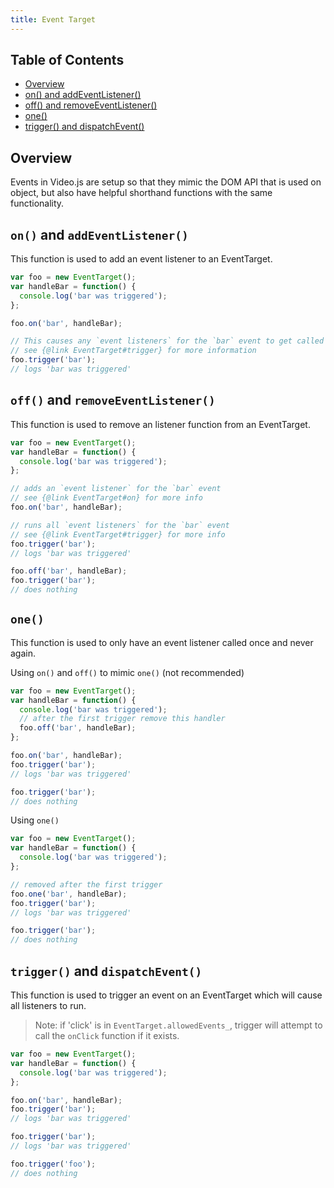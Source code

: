```yaml
---
title: Event Target
---
```


## Table of Contents

* [Overview](#overview)
* [on() and addEventListener()](#on-and-addeventlistener)
* [off() and removeEventListener()](#off-and-removeeventlistener)
* [one()](#one)
* [trigger() and dispatchEvent()](#trigger-and-dispatchevent)

## Overview

Events in Video.js are setup so that they mimic the DOM API that is used on object, but also have helpful shorthand functions with the same functionality.

## `on()` and `addEventListener()`

This function is used to add an event listener to an EventTarget.

```js
var foo = new EventTarget();
var handleBar = function() {
  console.log('bar was triggered');
};

foo.on('bar', handleBar);

// This causes any `event listeners` for the `bar` event to get called
// see {@link EventTarget#trigger} for more information
foo.trigger('bar');
// logs 'bar was triggered'
```

## `off()` and `removeEventListener()`

This function is used to remove an listener function from an EventTarget.

```js
var foo = new EventTarget();
var handleBar = function() {
  console.log('bar was triggered');
};

// adds an `event listener` for the `bar` event
// see {@link EventTarget#on} for more info
foo.on('bar', handleBar);

// runs all `event listeners` for the `bar` event
// see {@link EventTarget#trigger} for more info
foo.trigger('bar');
// logs 'bar was triggered'

foo.off('bar', handleBar);
foo.trigger('bar');
// does nothing
```

## `one()`

This function is used to only have an event listener called once and never again.

Using `on()` and `off()` to mimic `one()` (not recommended)

```js
var foo = new EventTarget();
var handleBar = function() {
  console.log('bar was triggered');
  // after the first trigger remove this handler
  foo.off('bar', handleBar);
};

foo.on('bar', handleBar);
foo.trigger('bar');
// logs 'bar was triggered'

foo.trigger('bar');
// does nothing
```

Using `one()`

```js
var foo = new EventTarget();
var handleBar = function() {
  console.log('bar was triggered');
};

// removed after the first trigger
foo.one('bar', handleBar);
foo.trigger('bar');
// logs 'bar was triggered'

foo.trigger('bar');
// does nothing
```

## `trigger()` and `dispatchEvent()`

This function is used to trigger an event on an EventTarget which will cause all listeners to run.

> Note: if 'click' is in `EventTarget.allowedEvents_`, trigger will attempt to call the
>       `onClick` function if it exists.

```js
var foo = new EventTarget();
var handleBar = function() {
  console.log('bar was triggered');
};

foo.on('bar', handleBar);
foo.trigger('bar');
// logs 'bar was triggered'

foo.trigger('bar');
// logs 'bar was triggered'

foo.trigger('foo');
// does nothing
```
